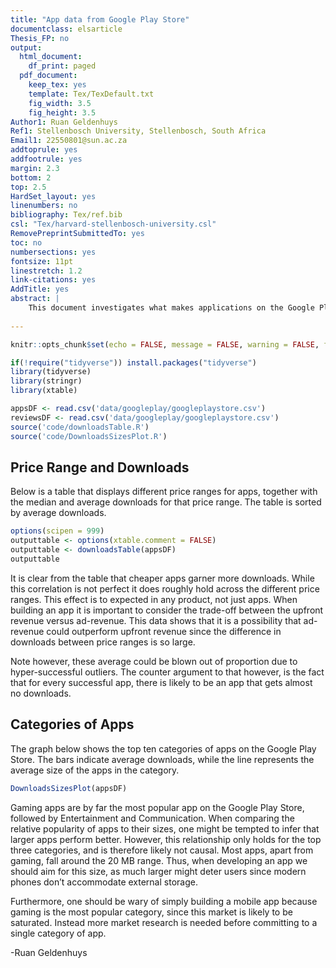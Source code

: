 ```yaml
---
title: "App data from Google Play Store"
documentclass: elsarticle
Thesis_FP: no
output:
  html_document:
    df_print: paged
  pdf_document:
    keep_tex: yes
    template: Tex/TexDefault.txt
    fig_width: 3.5
    fig_height: 3.5
Author1: Ruan Geldenhuys
Ref1: Stellenbosch University, Stellenbosch, South Africa
Email1: 22550801@sun.ac.za
addtoprule: yes
addfootrule: yes
margin: 2.3
bottom: 2
top: 2.5
HardSet_layout: yes
linenumbers: no
bibliography: Tex/ref.bib
csl: "Tex/harvard-stellenbosch-university.csl"
RemovePreprintSubmittedTo: yes
toc: no
numbersections: yes
fontsize: 11pt
linestretch: 1.2
link-citations: yes
AddTitle: yes
abstract: |
    This document investigates what makes applications on the Google Play Store successful by using publicaly available data regarding app information. By comparing app level characteristics, it is possible to gain insight into why some apps outperform others.
  
---
```


```r
knitr::opts_chunk$set(echo = FALSE, message = FALSE, warning = FALSE, fig.width = 6, fig.height = 5, fig.pos="H", fig.pos = 'H')

if(!require("tidyverse")) install.packages("tidyverse")
library(tidyverse)
library(stringr)
library(xtable)

```


```r
appsDF <- read.csv('data/googleplay/googleplaystore.csv')
reviewsDF <- read.csv('data/googleplay/googleplaystore.csv')
source('code/downloadsTable.R')
source('code/DownloadsSizesPlot.R')
```

 
## Price Range and Downloads

Below is a table that displays different price ranges for apps, together with the median and average downloads for that price range. The table is sorted by average downloads.

```r
options(scipen = 999)
outputtable <- options(xtable.comment = FALSE)
outputtable <- downloadsTable(appsDF)
outputtable
```

It is clear from the table that cheaper apps garner more downloads. While this correlation is not perfect it does roughly hold across the different price ranges. This effect is to expected in any product, not just apps. When building an app it is important to consider the trade-off between the upfront revenue versus ad-revenue. This data shows that it is a possibility that ad-revenue could outperform upfront revenue since the difference in downloads between price ranges is so large.

Note however, these average could be blown out of proportion due to hyper-successful outliers. The counter argument to that however, is the fact that for every successful app, there is likely to be an app that gets almost no downloads.

## Categories of Apps

The graph below shows the top ten categories of apps on the Google Play Store. The bars indicate average downloads, while the line represents the average size of the apps in the category.
```r
DownloadsSizesPlot(appsDF)
```

Gaming apps are by far the most popular app on the Google Play Store, followed by Entertainment and Communication. When comparing the relative popularity of apps to their sizes, one might be tempted to infer that larger apps perform better. However, this relationship only holds for the top three categories, and is therefore likely not causal. Most apps, apart from gaming, fall around the 20 MB range. Thus, when developing an app we should aim for this size, as much larger might deter users since modern phones don't accommodate external storage.

Furthermore, one should be wary of simply building a mobile app because gaming is the most popular category, since this market is likely to be saturated. Instead more market research is needed before committing to a single category of app.

-Ruan Geldenhuys
